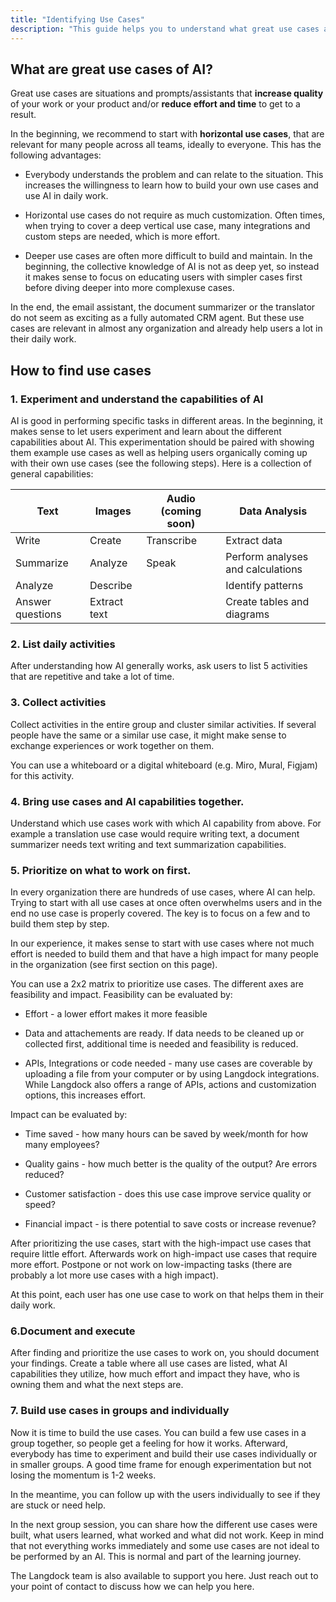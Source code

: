 ```yaml
---
title: "Identifying Use Cases"
description: "This guide helps you to understand what great use cases are and how you identify them."
---
```


## What are great use cases of AI?

Great use cases are situations and prompts/assistants that **increase quality** of your work or your product and/or **reduce effort and time** to get to a result.

In the beginning, we recommend to start with **horizontal use cases**, that are relevant for many people across all teams, ideally to everyone. This has the following advantages:

* Everybody understands the problem and can relate to the situation. This increases the willingness to learn how to build your own use cases and use AI in daily work.

* Horizontal use cases do not require as much customization. Often times, when trying to cover a deep vertical use case, many integrations and custom steps are needed, which is more effort.

* Deeper use cases are often more difficult to build and maintain. In the beginning, the collective knowledge of AI is not as deep yet, so instead it makes sense to focus on educating users with simpler cases first before diving deeper into more complexuse cases.

In the end, the email assistant, the document summarizer or the translator do not seem as exciting as a fully automated CRM agent. But these use cases are relevant in almost any organization and already help users a lot in their daily work.

## How to find use cases

### 1. Experiment and understand the capabilities of AI

AI is good in performing specific tasks in different areas. In the beginning, it makes sense to let users experiment and learn about the different capabilities about AI. This experimentation should be paired with showing them example use cases as well as helping users organically coming up with their own use cases (see the following steps). Here is a collection of general capabilities:

| Text                | Images       | Audio (coming soon) | Data Analysis                      |
|---------------------|--------------|---------------------|------------------------------------|
| Write               | Create       | Transcribe          | Extract data                       |
| Summarize           | Analyze      | Speak               | Perform analyses and calculations  |
| Analyze             | Describe     |                     | Identify patterns                  |
| Answer questions    | Extract text |                     | Create tables and diagrams         |

### 2. List daily activities

After understanding how AI generally works, ask users to list 5 activities that are repetitive and take a lot of time.

### 3. Collect activities

Collect activities in the entire group and cluster similar activities. If several people have the same or a similar use case, it might make sense to exchange experiences or work together on them.

You can use a whiteboard or a digital whiteboard (e.g. Miro, Mural, Figjam) for this activity.

### 4. Bring use cases and AI capabilities together.

Understand which use cases work with which AI capability from above. For example a translation use case would require writing text, a document summarizer needs text writing and text summarization capabilities.

### 5. Prioritize on what to work on first.

In every organization there are hundreds of use cases, where AI can help. Trying to start with all use cases at once often overwhelms users and in the end no use case is properly covered. The key is to focus on a few and to build them step by step.

In our experience, it makes sense to start with use cases where not much effort is needed to build them and that have a high impact for many people in the organization (see first section on this page).

You can use a 2x2 matrix to prioritize use cases. The different axes are feasibility and impact. Feasibility can be evaluated by:

* Effort - a lower effort makes it more feasible

* Data and attachements are ready. If data needs to be cleaned up or collected first, additional time is needed and feasibility is reduced.

* APIs, Integrations or code needed - many use cases are coverable by uploading a file from your computer or by using Langdock integrations. While Langdock also offers a range of APIs, actions and customization options, this increases effort.

Impact can be evaluated by:

* Time saved - how many hours can be saved by week/month for how many employees?

* Quality gains - how much better is the quality of the output? Are errors reduced?

* Customer satisfaction - does this use case improve service quality or speed?

* Financial impact - is there potential to save costs or increase revenue?

After prioritizing the use cases, start with the high-impact use cases that require little effort. Afterwards work on high-impact use cases that require more effort. Postpone or not work on low-impacting tasks (there are probably a lot more use cases with a high impact).

At this point, each user has one use case to work on that helps them in their daily work. 

### 6.Document and execute

After finding and prioritize the use cases to work on, you should document your findings. Create a table where all use cases are listed, what AI capabilities they utilize, how much effort and impact they have, who is owning them and what the next steps are.

### 7. Build use cases in groups and individually
Now it is time to build the use cases. You can build a few use cases in a group together, so people get a feeling for how it works. Afterward, everybody has time to experiment and build their use cases individually or in smaller groups. A good time frame for enough experimentation but not losing the momentum is 1-2 weeks.

In the meantime, you can follow up with the users individually to see if they are stuck or need help. 

In the next group session, you can share how the different use cases were built, what users learned, what worked and what did not work. Keep in mind that not everything works immediately and some use cases are not ideal to be performed by an AI. This is normal and part of the learning journey.

<Info>The Langdock team is also available to support you here. Just reach out to your point of contact to discuss how we can help you here.</Info>